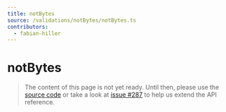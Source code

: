 ```yaml
---
title: notBytes
source: /validations/notBytes/notBytes.ts
contributors:
  - fabian-hiller
---
```


# notBytes

> The content of this page is not yet ready. Until then, please use the [source code](https://github.com/fabian-hiller/valibot/blob/main/library/src/validations/notBytes/notBytes.ts) or take a look at [issue #287](https://github.com/fabian-hiller/valibot/issues/287) to help us extend the API reference.
